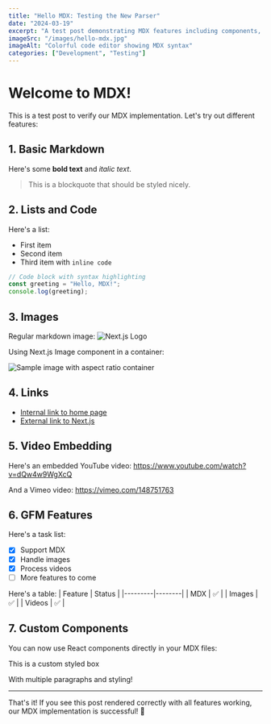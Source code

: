 ```yaml
---
title: "Hello MDX: Testing the New Parser"
date: "2024-03-19"
excerpt: "A test post demonstrating MDX features including components, markdown syntax, and custom elements"
imageSrc: "/images/hello-mdx.jpg"
imageAlt: "Colorful code editor showing MDX syntax"
categories: ["Development", "Testing"]
---
```


# Welcome to MDX!

This is a test post to verify our MDX implementation. Let's try out different features:

## 1. Basic Markdown

Here's some **bold text** and *italic text*.

> This is a blockquote that should be styled nicely.

## 2. Lists and Code

Here's a list:
- First item
- Second item
- Third item with `inline code`

```javascript
// Code block with syntax highlighting
const greeting = "Hello, MDX!";
console.log(greeting);
```

## 3. Images

Regular markdown image:
![Next.js Logo](https://nextjs.org/static/blog/next-13/twitter-card.png)

Using Next.js Image component in a container:
<div className="relative w-full aspect-video">
  <Image 
    src="/images/sample-image.jpg"
    alt="Sample image with aspect ratio container"
    fill
    className="object-cover"
  />
</div>

## 4. Links

- [Internal link to home page](/)
- [External link to Next.js](https://nextjs.org)

## 5. Video Embedding

Here's an embedded YouTube video:
https://www.youtube.com/watch?v=dQw4w9WgXcQ

And a Vimeo video:
https://vimeo.com/148751763

## 6. GFM Features

Here's a task list:
- [x] Support MDX
- [x] Handle images
- [x] Process videos
- [ ] More features to come

Here's a table:
| Feature | Status |
|---------|--------|
| MDX | ✅ |
| Images | ✅ |
| Videos | ✅ |

## 7. Custom Components

You can now use React components directly in your MDX files:

<CustomBox>
  <p className="text-lg font-bold">This is a custom styled box</p>
  <p>With multiple paragraphs and styling!</p>
</CustomBox>

---

That's it! If you see this post rendered correctly with all features working, our MDX implementation is successful! 🎉